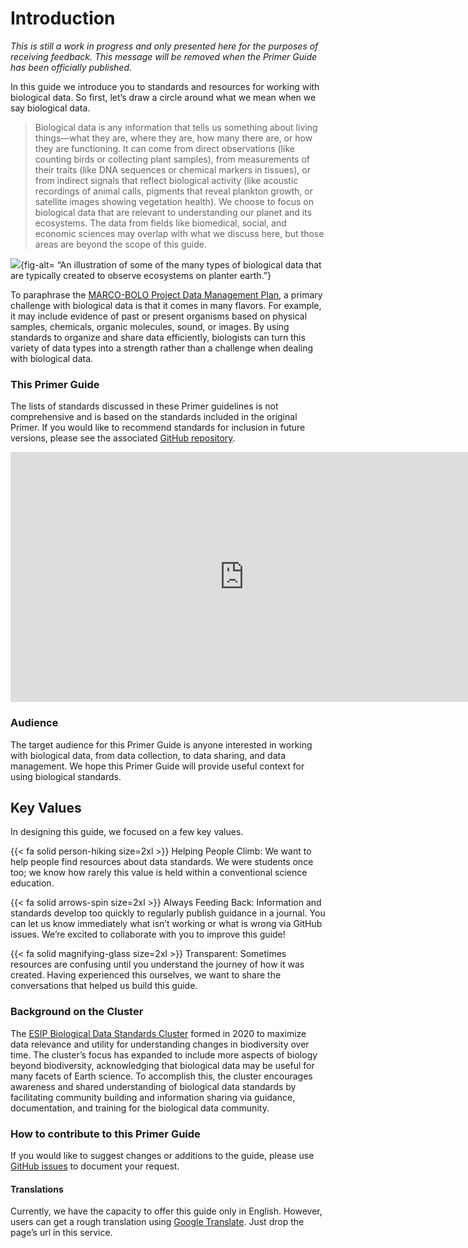 # Introduction

*This is still a work in progress and only presented here for the purposes of receiving feedback. This message will be removed when the Primer Guide has been officially published.*

In this guide we introduce you to standards and resources for working with biological data. So first, let's draw a circle around what we mean when we say biological data.  

> Biological data is any information that tells us something about living things—what they are, where they are, how many there are, or how they are functioning. It can come from direct observations (like counting birds or collecting plant samples), from measurements of their traits (like DNA sequences or chemical markers in tissues), or from indirect signals that reflect biological activity (like acoustic recordings of animal calls, pigments that reveal plankton growth, or satellite images showing vegetation health). We choose to focus on biological data that are relevant to understanding our planet and its ecosystems. The data from fields like biomedical, social, and economic sciences may overlap with what we discuss here, but those areas are beyond the scope of this guide.

![](images/what_is_biological_data.svg){fig-alt= "An illustration of some of the many types of biological data that are typically created to observe ecosystems on planter earth."}

To paraphrase the [MARCO-BOLO Project Data Management Plan](https://doi.org/10.5281/zenodo.8208410), a primary challenge with biological data is that it comes in many flavors. For example, it may include evidence of past or present organisms based on physical samples, chemicals, organic molecules, sound, or images. By using standards to organize and share data efficiently, biologists can turn this variety of data types into a strength rather than a challenge when dealing with biological data.

### This Primer Guide

The lists of standards discussed in these Primer guidelines is not comprehensive and is based on the standards included in the original Primer. If you would like to recommend standards for inclusion in future versions, please see the associated [GitHub repository](https://github.com/ESIPFed/bds-primer-best-practices).

<iframe src="https://widgets.figshare.com/articles/16806712/embed?show_title=1" width="748" height="400" allowfullscreen frameborder="0">

</iframe>

### Audience

The target audience for this Primer Guide is anyone interested in working with biological data, from data collection, to data sharing, and data management. We hope this Primer Guide will provide useful context for using biological standards.

::: callout-note
## Key Values

In designing this guide, we focused on a few key values.

{{< fa solid person-hiking size=2xl >}} Helping People Climb: We want to help people find resources about data standards. We were students once too; we know how rarely this value is held within a conventional science education.

{{< fa solid arrows-spin size=2xl  >}} Always Feeding Back: Information and standards develop too quickly to regularly publish guidance in a journal. You can let us know immediately what isn't working or what is wrong via GitHub issues. We're excited to collaborate with you to improve this guide!

{{< fa solid magnifying-glass size=2xl  >}} Transparent: Sometimes resources are confusing until you understand the journey of how it was created. Having experienced this ourselves, we want to share the conversations that helped us build this guide.
:::

### Background on the Cluster

The [ESIP Biological Data Standards Cluster](https://wiki.esipfed.org/Biological_Data_Standards_Cluster) formed in 2020 to maximize data relevance and utility for understanding changes in biodiversity over time. The cluster’s focus has expanded to include more aspects of biology beyond biodiversity, acknowledging that biological data may be useful for many facets of Earth science. To accomplish this, the cluster encourages awareness and shared understanding of biological data standards by facilitating community building and information sharing via guidance, documentation, and training for the biological data community. 

### How to contribute to this Primer Guide

If you would like to suggest changes or additions to the guide, please use [GitHub issues](https://github.com/ESIPFed/bds-primer-best-practices/issues/new/choose) to document your request.

#### Translations
Currently, we have the capacity to offer this guide only in English. However, users can get a rough translation using [Google Translate](https://translate.google.com/?sl=en&tl=es&op=websites). Just drop the page's url in this service.







